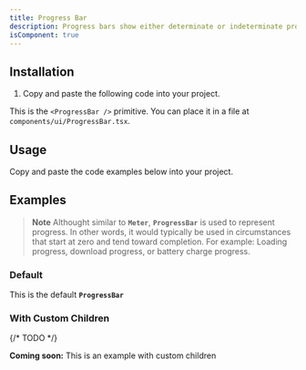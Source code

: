 ```yaml
---
title: Progress Bar
description: Progress bars show either determinate or indeterminate progress of an operation over time.
isComponent: true
---
```


## Installation

1. Copy and paste the following code into your project.

This is the `<ProgressBar />` primitive. You can place it in a file at `components/ui/ProgressBar.tsx`.

## Usage

Copy and paste the code examples below into your project.

<ComponentSource src="../../packages/ui/src/ProgressBar.tsx" />

## Examples

> **Note**
> Althought similar to **`Meter`**, **`ProgressBar`** is used to represent progress. In other words, it would typically be used in circumstances that start at zero and tend toward completion. For example: Loading progress, download progress, or battery charge progress.

### Default

This is the default **`ProgressBar`**

<ComponentExample name="ProgressBar" story="default" />

### With Custom Children

{/* TODO */}

**Coming soon:** This is an example with custom children
